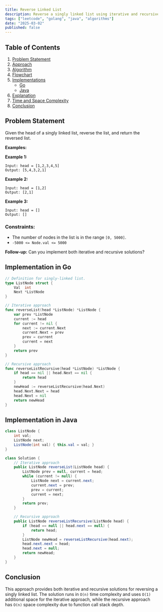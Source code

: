 ```yaml
---
title: Reverse Linked List
description: Reverse a singly linked list using iterative and recursive approaches. Includes Go and Java implementations.
tags: ["leetcode", "golang", "java", "algorithms"]
date: "2025-03-02"
published: false
---
```


## Table of Contents

1. [Problem Statement](#problem-statement)
2. [Approach](#approach)
3. [Algorithm](#algorithm)
4. [Flowchart](#flowchart)
5. [Implementations](#implementations)
   - [Go](#implementation-in-go)
   - [Java](#implementation-in-java)
6. [Explanation](#explanation)
7. [Time and Space Complexity](#time-and-space-complexity)
8. [Conclusion](#conclusion)

## Problem Statement


Given the head of a singly linked list, reverse the list, and return the reversed list.

**Examples:**

**Example 1:**
```
Input: head = [1,2,3,4,5]
Output: [5,4,3,2,1]
```

**Example 2:**
```
Input: head = [1,2]
Output: [2,1]
```

**Example 3:**
```
Input: head = []
Output: []
```

### Constraints:

- The number of nodes in the list is in the range `[0, 5000]`.
- `-5000 <= Node.val <= 5000`

**Follow-up:** Can you implement both iterative and recursive solutions?

## Implementation in Go

```go
// Definition for singly-linked list.
type ListNode struct {
    Val  int
    Next *ListNode
}

// Iterative approach
func reverseList(head *ListNode) *ListNode {
    var prev *ListNode
    current := head
    for current != nil {
        next := current.Next
        current.Next = prev
        prev = current
        current = next
    }
    return prev
}

// Recursive approach
func reverseListRecursive(head *ListNode) *ListNode {
    if head == nil || head.Next == nil {
        return head
    }
    newHead := reverseListRecursive(head.Next)
    head.Next.Next = head
    head.Next = nil
    return newHead
}
```

## Implementation in Java

```java
class ListNode {
    int val;
    ListNode next;
    ListNode(int val) { this.val = val; }
}

class Solution {
    // Iterative approach
    public ListNode reverseList(ListNode head) {
        ListNode prev = null, current = head;
        while (current != null) {
            ListNode next = current.next;
            current.next = prev;
            prev = current;
            current = next;
        }
        return prev;
    }

    // Recursive approach
    public ListNode reverseListRecursive(ListNode head) {
        if (head == null || head.next == null) {
            return head;
        }
        ListNode newHead = reverseListRecursive(head.next);
        head.next.next = head;
        head.next = null;
        return newHead;
    }
}
```

## Conclusion

This approach provides both iterative and recursive solutions for reversing a singly linked list. The solution runs in `O(n)` time complexity and uses `O(1)` additional space for the iterative approach, while the recursive approach has `O(n)` space complexity due to function call stack depth.

